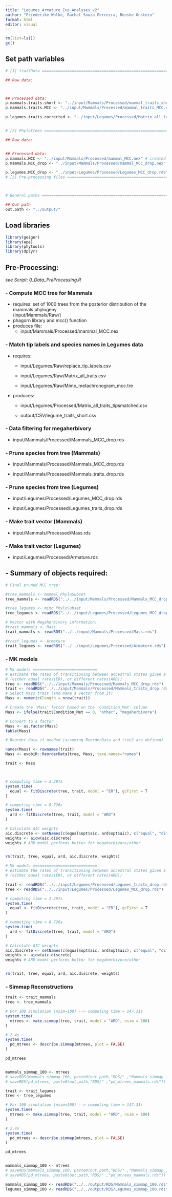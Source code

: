 ```yaml
---
title: "Legumes_Armature_Evo_Analyses_v2"
author: "Friederike Wölke, Rachel Souza Ferreira, Renske Onstein"
format: html
editor: visual
---
```


```r
rm(list=ls())
gc()
```

## Set path variables

```r

# [1] traitData ================================================================= #

## Raw data:



## Processed data:
p.mammals.traits.short <- "../input/Mammals/Processed/mammal_traits_short.csv" # created from this script
p.mammals.traits.MCC <- "../input/Mammals/Processed/mammal_traits_MCC.csv" # created from this script

p.legumes.traits.corrected <- "../input/Legumes/Processed/Matrix_all_traits_tipsmatched.csv" # created from this script


# [2] PhyloTrees ================================================================ #

## Raw data:


## Processed data:
p.mammals.MCC <- "../input/Mammals/Processed/mammal_MCC.nex" # created from this script
p.mammals.MCC_drop <- "../input/Mammals/Processed/mammal_MCC_drop.nex" # created from this script

p.legumes.MCC_drop <- "../input/Legumes/Processed/Legumes_MCC_drop.rds"
# [3] Pre-processing files ====================================================== #



# General paths ============================================================= #

## Out path
out.path <- "../output/"

```

## Load libraries

```r
library(geiger)
library(ape)
library(phytools)
library(dplyr)
```

## Pre-Processing:

*see Script: 0_Data_PreProcessing.R*

### - Compute MCC tree for Mammals

-   requires: set of 1000 trees from the posterior distribution of the
    mammals phylogeny\
    (input/Mammals/Raw/)
-   phagorn library and mcc() function
-   produces file:
    -   input/Mammals/Processed/mammal_MCC.nex

### - Match tip labels and species names in Legumes data

-   requires:

    -   input/Legumes/Raw/replace_tip_labels.csv

    -   input/Legumes/Raw/Matrix_all_traits.csv

    -   input/Legumes/Raw/Mimo_metachronogram_mcc.tre

-   produces:

    -   input/Legumes/Processed/Matrix_all_traits_tipsmatched.csv

    -   output/CSV/legume_traits_short.csv

### - Data filtering for megaherbivory

-   input/Mammals/Processed/Mammals_MCC_drop.rds

### - Prune species from tree (Mammals)

-   input/Mammals/Processed/Mammals_MCC_drop.rds

-   input/Mammals/Processed/Mammals_traits_drop.rds

### - Prune species from tree (Legumes)

-   input/Legumes/Processed/Legumes_MCC_drop.rds

-   input/Legumes/Processed/Legumes_traits_drop.rds

### - Make trait vector (Mammals)

-   input/Mammals/Processed/Mass.rds

### - Make trait vector (Legumes)

-   input/Legumes/Processed/Armature.rds

## - Summary of objects required:

```r
# Final pruned MCC tree:

#tree_mammals <- mammal_PhyloSubset
tree_mammals <- readRDS("../../input/Mammals/Processed/Mammals_MCC_drop.rds")

#tree_legumes <- mimo_PhyloSubset
tree_legumes <- readRDS("../../input/Legumes/Processed/Legumes_MCC_drop.rds")

# Vector with Megaherbivory information:
#trait_mammals <- Mass
trait_mammals <- readRDS("../../input/Mammals/Processed/Mass.rds")

#trait_legumes <- Armature
trait_legumes <- readRDS("../../input/Legumes/Processed/Armature.rds")

```

### - MK models

```r
# Mk models ============================
# estimate the rates of transitioning between ancestral states given a hypothesis 
# (either equal rates(ER), or different rates(ARD))
tree <- readRDS("../../input/Mammals/Processed/Mammals_MCC_drop.rds")
trait <- readRDS("../../input/Mammals/Processed/Mammals_traits_drop.rds")
# Select Mass trait (and make a vector from it)
Mass <- numeric(length = nrow(trait))

# Create the 'Mass' factor based on the 'Condition_Met' column
Mass <- ifelse(trait$Condition_Met == 0, "other", "megaherbivore")

# Convert to a factor
Mass <- as.factor(Mass)
table(Mass)

# Reorder data if needed (assuming ReorderData and tree2 are defined)

names(Mass) <- rownames(trait)
Mass <- evobiR::ReorderData(tree, Mass, taxa.names="names")

trait <- Mass



# computing time = 2.297s
system.time(
  equal <- fitDiscrete(tree, trait, model = "ER"), gcFirst = T
)

# computing time = 8.726s
system.time(
  ard <- fitDiscrete(tree, trait, model = "ARD")
)

# Calculate AIC weights
aic.discrete <- setNames(c(equal$opt$aic, ard$opt$aic), c("equal", "different"))
weights <- aicw(aic.discrete)
weights # ARD model performs better for megaherbivore/other


rm(trait, tree, equal, ard, aic.discrete, weights)

```

```r
# Mk models ============================
# estimate the rates of transitioning between ancestral states given a hypothesis 
# (either equal rates(ER), or different rates(ARD))

trait <- readRDS("../../input/Legumes/Processed/Legumes_traits_drop.rds")
tree <- readRDS("../../input/Legumes/Processed/Legumes_MCC_drop.rds")

# computing time = 2.297s
system.time(
  equal <- fitDiscrete(tree, trait, model = "ER"), gcFirst = T
)

# computing time = 8.726s
system.time(
  ard <- fitDiscrete(tree, trait, model = "ARD")
)

# Calculate AIC weights
aic.discrete <- setNames(c(equal$opt$aic, ard$opt$aic), c("equal", "different"))
weights <- aicw(aic.discrete)
weights # ARD model performs better for megaherbivore/other


rm(trait, tree, equal, ard, aic.discrete, weights)
```

### - Simmap Reconstructions

```r

trait <- trait_mammals
tree <- tree_mammals

# For 100 simulation (nsim=100) --> computing time = 147.31s
system.time(
  mtrees <- make.simmap(tree, trait, model = "ARD", nsim = 100)
)

# 2.4s
system.time(
  pd_mtrees <- describe.simmap(mtrees, plot = FALSE)
)

pd_mtrees


mammals_simmap_100 <- mtrees
# saveRDS(mammals_simmap_100, paste0(out.path,"RDS/" ,"Mammals_simmap_100.rds"))
# saveRDS(pd_mtrees, paste0(out.path,"RDS/" ,"pd_mtrees_mammals.rds"))
```

```r

trait <- trait_legumes
tree <- tree_legumes

# For 100 simulation (nsim=100) --> computing time = 147.31s
system.time(
  mtrees <- make.simmap(tree, trait, model = "ARD", nsim = 100)
)

# 2.4s
system.time(
  pd_mtrees <- describe.simmap(mtrees, plot = FALSE)
)

pd_mtrees


mammals_simmap_100 <- mtrees
# saveRDS(mammals_simmap_100, paste0(out.path,"RDS/" ,"Mammals_simmap_100.rds"))
# saveRDS(pd_mtrees, paste0(out.path,"RDS/" ,"pd_mtrees_mammals.rds"))
```

```r
mammals_simmap_100 <- readRDS("../../output/RDS/Mammals_simmap_100.rds")
legumes_simmap_100 <- readRDS("../../output/RDS/Legumes_simmap_100.rds")
```

